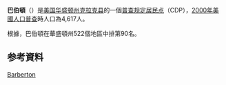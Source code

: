 {{Infobox settlement
|name                     = 巴伯頓
|official_name            = Barberton, Washington
|native_name              = Barberton{{en}}
|settlement_type          = [[普查规定居民点|CDP]]
|nickname                 = 
|motto                    = 

<!-- 圖片 -->
|image_skyline            = 
|imagesize                = 
|image_caption            = 
|image_flag               = 
|image_seal               = 

<!-- 地圖 -->
|image_map = Clark_County_Washington_Incorporated_and_Unincorporated_areas_Barberton_Highlighted.svg
|mapsize                  = 250px
|map_caption              = 巴伯頓位置圖
|image_map1               = 
|mapsize1                 = 
|map_caption1             = 

<!-- 行政區 -->
|subdivision_type         = [[國家|國家]]
|subdivision_name         = {{USA}}
|subdivision_type1        = [[美国州份|州]]
|subdivision_name1        = [[華盛頓州|華盛頓州]]
|subdivision_type2        = [[华盛顿州行政区划|郡]]
|subdivision_name2        = [[克拉克县_(华盛顿州)|克拉克县]]

<!-- 政府 -->
|government_footnotes     = 
|government_type          = 
|leader_title             = 
|leader_name              = 
|leader_title1            = 
|leader_name1             = 
|established_title        = 
|established_date         = 

<!-- 地區 -->
|unit_pref  =  
|area_footnotes           = 
|area_magnitude           = 
|area_total_km2           = 11.2
|area_land_km2            = 11.2
|area_water_km2           = 0.0
|area_total_sq_mi         = 4.3
|area_land_sq_mi          = 4.3
|area_water_sq_mi         = 0.0

<!-- 人口 -->
|population_as_of         = [[2000年美國人口普查|2000年]]
|population_footnotes     = 
|population_total         = 4617
|population_density_km2   = 413.8
|population_density_sq_mi = 1071.9

<!-- 基本資料 -->
|timezone                 = [[太平洋時區|PST]]
|utc_offset               = -8
|timezone_DST             = PDT
|utc_offset_DST           = -7
|elevation_footnotes      =
|elevation_m              = 75
|elevation_ft             = 246
|coordinates_display      = inline,title
|coordinates_type         = region:US_type:city
|latd = 45 |latm = 42 |lats = 31 |latNS = N
|longd = 122 |longm = 37 |longs = 23 |longEW = W

<!-- 其它 -->
|postal_code_type         = 
|postal_code              = 
|area_code                = 
|blank_name               = [[聯邦資訊處理標準|FIPS碼]]
|blank_info               = 53-04195{{GR|2}}
|blank1_name              = [[地名資訊系統|GNIS]]編號
|blank1_info              = 1503161{{GR|3}}
|website                  = 
|footnotes                = 
}}
'''巴伯頓'''（{{lang-en|'''Barberton'''}}）是[[美国|美国]][[华盛顿州|华盛顿州]][[克拉克县_(华盛顿州)|克拉克县]]的一個[[普查规定居民点|普查规定居民点]]（CDP），[[2000年美國人口普查|2000年美國人口普查]]時人口為4,617人。

根據{{link-en|華盛頓州地區人均所得|Washington locations by per capita income}}，巴伯頓在華盛頓州522個地區中排第90名。

== 参考資料 ==
{{reflist}}

{{Clark County, Washington}}

[[category:华盛顿州普查规定居民点|Barberton]]
